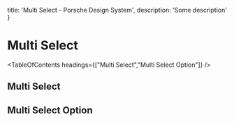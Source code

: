
  title: 'Multi Select - Porsche Design System',
  description: 'Some description'
}

# Multi Select <ComponentStatus tagName="p-multi-select"></ComponentStatus>

<TableOfContents headings={["Multi Select","Multi Select Option"]} />

## Multi Select

<ComponentApi tagName="p-multi-select" showTableOfContents={false} />

## Multi Select Option

<ComponentApi tagName="p-multi-select-option" showTableOfContents={false} />